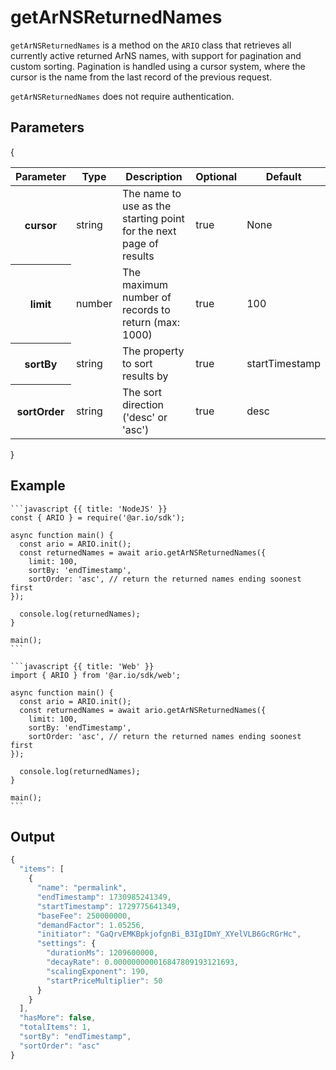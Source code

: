 
<HeroPattern />

# getArNSReturnedNames

`getArNSReturnedNames` is a method on the `ARIO` class that retrieves all currently active returned ArNS names, with support for pagination and custom sorting. Pagination is handled using a cursor system, where the cursor is the name from the last record of the previous request.

`getArNSReturnedNames` does not require authentication.

## Parameters

{
<div style={{textAlign: "center"}}>
    <table className="inline-table">
    <thead>
    <tr>
        <th>Parameter</th>
        <th>Type</th>
        <th>Description</th>
        <th>Optional</th>
        <th>Default</th>
    </tr>
    </thead>
    <tbody>
    <tr>
        <th>cursor</th>
        <td>string</td>
        <td>The name to use as the starting point for the next page of results</td>
        <td>true</td>
        <td>None</td>
    </tr>
    <tr>
        <th>limit</th>
        <td>number</td>
        <td>The maximum number of records to return (max: 1000)</td>
        <td>true</td>
        <td>100</td>
    </tr>
    <tr>
        <th>sortBy</th>
        <td>string</td>
        <td>The property to sort results by</td>
        <td>true</td>
        <td>startTimestamp</td>
    </tr>
    <tr>
        <th>sortOrder</th>
        <td>string</td>
        <td>The sort direction ('desc' or 'asc')</td>
        <td>true</td>
        <td>desc</td>
    </tr>
    </tbody>
    </table>
</div>
}

## Example

<CodeGroup title="getArNSReturnedNames">

    ```javascript {{ title: 'NodeJS' }}
    const { ARIO } = require('@ar.io/sdk');

    async function main() {
      const ario = ARIO.init();
      const returnedNames = await ario.getArNSReturnedNames({
        limit: 100,
        sortBy: 'endTimestamp',
        sortOrder: 'asc', // return the returned names ending soonest first
    });

      console.log(returnedNames);
    }

    main();
    ```

    ```javascript {{ title: 'Web' }}
    import { ARIO } from '@ar.io/sdk/web';

    async function main() {
      const ario = ARIO.init();
      const returnedNames = await ario.getArNSReturnedNames({
        limit: 100,
        sortBy: 'endTimestamp',
        sortOrder: 'asc', // return the returned names ending soonest first
    });

      console.log(returnedNames);
    }

    main();
    ```

</CodeGroup>


## Output

```typescript
{
  "items": [
    {
      "name": "permalink",
      "endTimestamp": 1730985241349,
      "startTimestamp": 1729775641349,
      "baseFee": 250000000,
      "demandFactor": 1.05256,
      "initiator": "GaQrvEMKBpkjofgnBi_B3IgIDmY_XYelVLB6GcRGrHc",
      "settings": {
        "durationMs": 1209600000,
        "decayRate": 0.000000000016847809193121693,
        "scalingExponent": 190,
        "startPriceMultiplier": 50
      }
    }
  ],
  "hasMore": false,
  "totalItems": 1,
  "sortBy": "endTimestamp",
  "sortOrder": "asc"
}
```

